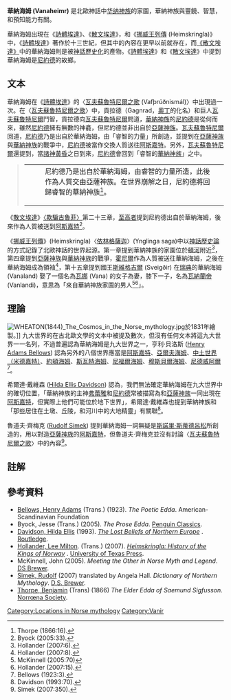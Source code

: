 '''華納海姆 (Vanaheimr)''' 是北歐神話中[[华纳神族|华纳神族]]的家園，華納神族與豐饒、智慧，和預知能力有關。

華納海姆出現在《[[詩體埃達|詩體埃達]]》、《[[散文埃達|散文埃達]]》，和《[[挪威王列傳|挪威王列傳]] (Heimskringla)》中，《[[詩體埃達|詩體埃達]]》著作於十三世紀，但其中的內容在更早以前就存在，而[[散文埃達|《散文埃達》]]中的華納海姆則是被[[神话学|神話歷史化]]的產物。《[[詩體埃達|詩體埃達]]》和《[[散文埃達|散文埃達]]》中提到華納海姆是[[尼約德|尼約德]]的故鄉。

==文本==
華納海姆在《[[詩體埃達|詩體埃達]]》的〈[[瓦夫蘇魯特尼爾之歌|瓦夫蘇魯特尼爾之歌]] (Vafþrúðnismál)〉中出現過一次。在〈[[瓦夫蘇魯特尼爾之歌|瓦夫蘇魯特尼爾之歌]]〉中，貢拉德（Gagnrad，[[奥丁|奧丁]]的化名）和巨人[[瓦夫蘇魯特尼爾|瓦夫蘇魯特尼爾]]鬥智，貢拉德向[[瓦夫蘇魯特尼爾|瓦夫蘇魯特尼爾]]問道，[[华纳神族|華納神族]]的[[尼約德|尼約德]]是從何而來，雖然[[尼奥尔德|尼約德]]擁有無數的神龕，但尼約德並非出自於[[阿萨神族|亞薩神族]]。[[瓦夫蘇魯特尼爾|瓦夫蘇魯特尼爾]]回道，[[尼奥尔德|尼約德]]乃是出自於華納海姆，由「睿智的力量」所創造，並提到在[[亞薩神族|亞薩神族]]與[[华纳神族|華納神族]]的戰爭中，[[尼約德|尼約德]]被當作交換人質送往[[阿斯加德|阿斯嘉特]]。另外，[[瓦夫蘇魯特尼爾|瓦夫蘇魯特尼爾]]還提到，當[[諸神的黃昏|諸神黃昏]]之日到來，[[尼奥尔德|尼約德]]會回到「睿智的[[华纳神族|華納神族]]」之中。<blockquote>
{|
|
:尼約德乃是出自於華納海姆，由睿智的力量所造，此後作為人質交由亞薩神族。在世界崩解之日，尼約德將回歸睿智的華納神族<ref name="THORPE16">Thorpe (1866:16).</ref>。
|
|}
</blockquote>

《[[散文埃達|散文埃達]]》[[欺騙古魯菲|〈欺騙古魯菲〉]]第二十三章，[[至高者、同樣至高者，與第三者|至高者]]提到尼約德出自於華納海姆，後來作為人質被送到[[阿斯加德|阿斯嘉特]]<ref name=BYOCK33>Byock (2005:33).</ref>。

《[[挪威王列傳|挪威王列傳]]》(Heimskringla)〈[[依林格薩迦|依林格薩迦]]〉(Ynglinga saga)中以[[神话学|神話歷史論]]的方式記錄了北歐神話的世界起源。第一章提到華納神族的家園位於[[頓河|頓河]]附近<ref name=HOLLANDER6>Hollander (2007:6).</ref>，第四章提到[[亞薩神族|亞薩神族]]與[[华纳神族|華納神族]]的戰爭，[[海尼爾|霍尼爾]]作為人質被送往華納海姆，之後在華納海姆成為領袖<ref name=HOLLANDER8>Hollander (2007:8).</ref>，第十五章提到國王[[斯維格吉爾|斯維格吉爾]] (Sveigðir) 在[[瑞典|瑞典]]的華納海姆 (Vanaland) 娶了一個名為[[瓦娜|瓦娜]] (Vana) 的女子為妻，膝下一子，名為[[瓦納蘭帝|瓦納蘭帝]] (Vanlandi)，意思為「來自華納神族家園的男人<ref name=MCKINNELL70>McKinnell (2005:70)</ref><ref name=HOLLANDER15>Hollander (2007:15).</ref>」。

==理論==
[[File:WHEATON(1844)_The_Cosmos_in_the_Norse_mythology.jpg|thumb]]於1831年繪製。]]
九大世界的在古北歐文學的文本中被提及數次，但沒有任何文本將這九大世界一一名列，不過普遍認為華納海姆是九大世界之一，亨利·貝洛斯 ([[Henry_Adams_Bellows_(businessman)|Henry Adams Bellows]]) 認為另外的八個世界應當是[[阿斯加德|阿斯嘉特]]、[[亞爾夫海姆|亞爾夫海姆]]、[[人类世界_(北欧神话)|中土世界（米德嘉特）]]、[[約頓海姆|約頓海姆]]、[[斯塔特海姆|斯瓦特海姆]]、[[尼福爾海姆|尼福爾海姆]]、[[穆斯貝爾海姆|穆斯貝爾海姆]]、[[尼德威阿爾|尼德威阿爾]]<ref name=BELLOWS3>Bellows (1923:3).</ref>。

希爾達·戴維森 ([[Hilda_Ellis_Davidson|Hilda Ellis Davidson]]) 認為，我們無法確定華納海姆在九大世界中的確切位置，「華納神族的主神[[弗蕾亚|弗蕾雅]]和[[尼奥尔德|尼約德]]常被描寫為和[[阿萨神族|亞薩神族]]一同出現在[[阿斯加德|阿斯嘉特]]，但實際上他們可能位於地下世界」，希爾達·戴維森也提到華納神族和「那些居住在土墩、丘陵，和河川中的大地精靈」有關聯<ref name=DAVIDSON70>Davidson (1993:70).</ref>。

魯道夫·齊梅克 ([[Rudolf_Simek|Rudolf Simek]]) 提到華納海姆一詞無疑是[[斯諾里·斯蒂德呂松|斯諾里·斯蒂德呂松]]所創造的，用以對造[[阿萨神族|亞薩神族]]的[[阿斯加德|阿斯嘉特]]，但魯道夫·齊梅克並沒有討論〈[[瓦夫蘇魯特尼爾之歌|瓦夫蘇魯特尼爾之歌]]〉中的內容<ref name=SIMEK350>Simek (2007:350).</ref>。

==註解==
{{reflist|2}}

==參考資料==
*[[Henry_Adams_Bellows_(businessman)|Bellows, Henry Adams]] (Trans.) (1923). ''The Poetic Edda''. American-Scandinavian Foundation
*Byock, Jesse (Trans.) (2005). ''The Prose Edda''. [[Penguin_Classics|Penguin Classics]]. {{ISBN|0-14-044755-5}}
*[[Hilda_Ellis_Davidson|Davidson, Hilda Ellis]] (1993). ''[https://books.google.com/books?id=sWLVZN0H224C&printsec=frontcover&dq=The+Lost+Beliefs+of+Northern+Europe#v=onepage&q=&f=false The Lost Beliefs of Northern Europe] {{Wayback|url=https://books.google.com/books?id=sWLVZN0H224C&printsec=frontcover&dq=The+Lost+Beliefs+of+Northern+Europe#v=onepage&q=&f=false |date=20210621155816 }}''. [[Routledge|Routledge]]. {{ISBN|0-203-40850-0}}
*[[Lee_Milton_Hollander|Hollander, Lee Milton]]. (Trans.) (2007). ''[https://books.google.com/books?id=qHpwje7-wNkC&printsec=frontcover&dq=Heimskringla:+History+of+the+Kings+of+Norway&lr=#v=onepage&q=&f=false Heimskringla: History of the Kings of Norway] {{Wayback|url=https://books.google.com/books?id=qHpwje7-wNkC&printsec=frontcover&dq=Heimskringla:+History+of+the+Kings+of+Norway&lr=#v=onepage&q=&f=false |date=20170126122140 }}''. [[University_of_Texas_Press|University of Texas Press]]. {{ISBN|978-0-292-73061-8}}
*McKinnell, John (2005). ''Meeting the Other in Norse Myth and Legend''. [[Boydell_&_Brewer|DS Brewer]]. {{ISBN|1-84384-042-1}}
*[[Rudolf_Simek|Simek, Rudolf]] (2007) translated by Angela Hall. ''Dictionary of Northern Mythology''. [[Boydell_&_Brewer|D.S. Brewer]]. {{ISBN|0-85991-513-1}}
*[[Benjamin_Thorpe|Thorpe, Benjamin]] (Trans) (1866) ''The Elder Edda of Saemund Sigfusson''. [[Norrœna_Society|Norrœna Society]].

{{Norse mythology}}

[[Category:Locations_in_Norse_mythology|Category:Locations in Norse mythology]]
[[Category:Vanir|Category:Vanir]]